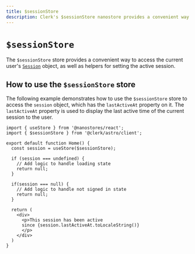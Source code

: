 ```yaml
---
title: $sessionStore
description: Clerk's $sessionStore nanostore provides a convenient way to access the current user Session object, as well as helpers to set the active session.
---
```


# `$sessionStore`

The `$sessionStore` store provides a convenient way to access the current user's [`Session`](https://clerk.com/docs/references/javascript/session) object, as well as helpers for setting the active session.

## How to use the `$sessionStore` store

The following example demonstrates how to use the `$sessionStore` store to access the `session` object, which has the `lastActiveAt` property on it. The `lastActiveAt` property is used to display the last active time of the current session to the user.

```tsx {{ filename: 'session.tsx' }}
import { useStore } from '@nanostores/react';
import { $sessionStore } from '@clerk/astro/client';

export default function Home() {
  const session = useStore($sessionStore);

  if (session === undefined) {
    // Add logic to handle loading state
    return null;
  }

  if(session === null) {
    // Add logic to handle not signed in state
    return null;
  }

  return (
    <div>
      <p>This session has been active
      since {session.lastActiveAt.toLocaleString()}
      </p>
    </div>
  )
}
```
